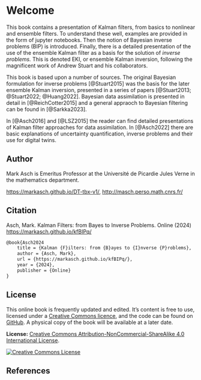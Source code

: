 # Welcome {.unnumbered}

This book contains a presentation of Kalman filters, from basics to nonlinear and ensemble filters. 
To understand these well, examples are provided in the form of jupyter notebooks. 
Then the notion of Bayesian inverse problems (BIP) is introduced.  Finally, there is a detailed presentation of the use of the ensemble Kalman filter as a basis for the solution of *inverse problems.* This is denoted EKI, or ensemble Kalman inversion, following the magnificent work of Andrew Stuart and his collaborators.

This book is based upon a number of sources. 
The original Bayesian formulation for inverse problems [@Stuart2015] 
was the basis for the later ensemble Kalman inversion, presented in a 
series of papers [@Stuart2013; @Stuart2022; @Huang2022]. Bayesian data assimilation
is presented in detail in [@ReichCotter2015] and a general appraoch to Bayesian filtering can
be found in [@Sarkka2023].


In [@Asch2016] and [@LSZ2015] the reader can find detailed 
presentations of Kalman filter approaches for data assimilation. 
In  [@Asch2022] there are basic explanations of uncertainty 
quantification, inverse problems and their use for digital twins.

## Author {.unnumbered}

Mark Asch is Emeritus Professor at the Université de Picardie Jules Verne in the mathematics department.

<https://markasch.github.io/DT-tbx-v1/>, 
<http://masch.perso.math.cnrs.fr/>

## Citation {.unnumbered}

Asch, Mark. Kalman Filters: from Bayes to Inverse Problems. Online (2024)
<https://markasch.github.io/kfBIPq/>

```tex
@book{Asch2024
    title = {Kalman {F}ilters: from {B}ayes to {I}nverse {P}roblems},
	author = {Asch, Mark},
    url = {https://markasch.github.io/kfBIPq/},
    year = {2024},
    publisher = {Online}
}
```

## License {.unnumbered}

This online book is frequently updated and edited. It's content is free to use, licensed under a [Creative Commons licence](https://creativecommons.org/licenses/by-nc-sa/4.0/), and the code can be found on [GitHub](https://github.com/markasch/kfbipq). A physical copy of the book will be available at a later date.

**License:**  <a rel="license" href="http://creativecommons.org/licenses/by-nc-sa/4.0/">Creative Commons Attribution-NonCommercial-ShareAlike 4.0 International License</a>.

<a rel="license" href="http://creativecommons.org/licenses/by-nc-sa/4.0/"><img alt="Creative Commons License" style="border-width:0" src="https://i.creativecommons.org/l/by-nc-sa/4.0/88x31.png" /></a>

## References  {.unnumbered}

::: {#refs}
:::
